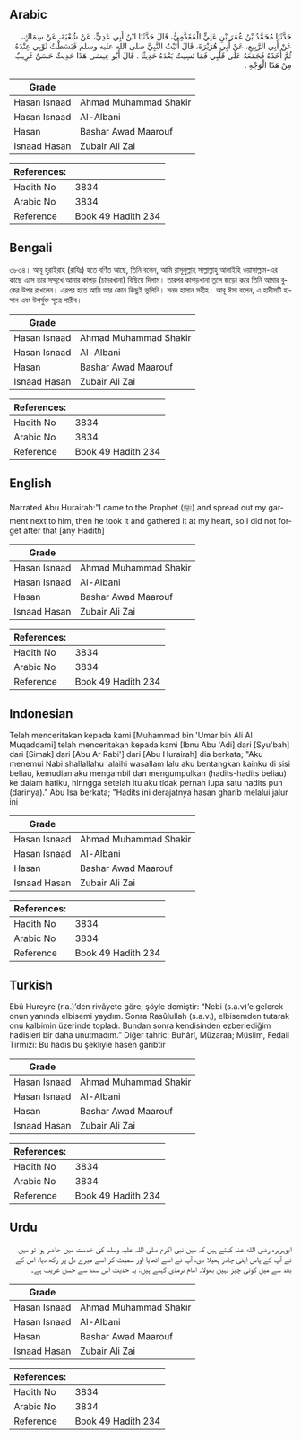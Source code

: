 ## Arabic


<div dir="rtl" lang="ar" style={{fontSize:'larger',backgroundColor:'#f8f9fa',padding:20}}>
حَدَّثَنَا مُحَمَّدُ بْنُ عُمَرَ بْنِ عَلِيٍّ الْمُقَدَّمِيُّ، قَالَ حَدَّثَنَا ابْنُ أَبِي عَدِيٍّ، عَنْ شُعْبَةَ، عَنْ سِمَاكٍ، عَنْ أَبِي الرَّبِيعِ، عَنْ أَبِي هُرَيْرَةَ، قَالَ أَتَيْتُ النَّبِيَّ صلى الله عليه وسلم فَبَسَطْتُ ثَوْبِي عِنْدَهُ ثُمَّ أَخَذَهُ فَجَمَعَهُ عَلَى قَلْبِي فَمَا نَسِيتُ بَعْدَهُ حَدِيثًا ‏.‏ قَالَ أَبُو عِيسَى هَذَا حَدِيثٌ حَسَنٌ غَرِيبٌ مِنْ هَذَا الْوَجْهِ ‏.‏
</div>
<div style={{backgroundColor:'#f8f9fa',padding:20, marginBottom: 10}}><table> <thead> <tr> <th>Grade</th> <th></th> </tr> </thead> <tbody> <tr><td>Hasan Isnaad</td><td>Ahmad Muhammad Shakir</td></tr><tr><td>Hasan Isnaad</td><td>Al-Albani</td></tr><tr><td>Hasan</td><td>Bashar Awad Maarouf</td></tr><tr><td>Isnaad Hasan</td><td>Zubair Ali Zai</td></tr></tbody></table><table> <thead> <tr> <th>References:</th> <th></th> </tr> </thead> <tbody><tr><td>Hadith No</td><td>3834</td></tr><tr><td>Arabic No</td><td>3834</td></tr><tr><td>Reference</td><td>Book 49 Hadith 234</td></tr></tbody></table></div>

## Bengali


<div dir="ltr" lang="bn" style={{fontSize:'larger',backgroundColor:'#f8f9fa',padding:20}}>
৩৮৩৪। আবূ হুরাইরাহ (রাযিঃ) হতে বর্ণিত আছে, তিনি বলেন, আমি রাসূলুল্লাহ সাল্লাল্লাহু আলাইহি ওয়াসাল্লাম-এর কাছে এসে তার সম্মুখে আমার কাপড় (চাদরখানা) বিছিয়ে দিলাম। তারপর কাপড়খানা তুলে জড়ো করে তিনি আমার বুকের উপর রাখলেন। এরপর হতে আমি আর কোন কিছুই ভুলিনি। সনদ হাসান সহীহ। আবূ ঈসা বলেন, এ হাদীসটি হাসান এবং উপর্যুক্ত সূত্রে গারীব।
</div>
<div style={{backgroundColor:'#f8f9fa',padding:20, marginBottom: 10}}><table> <thead> <tr> <th>Grade</th> <th></th> </tr> </thead> <tbody> <tr><td>Hasan Isnaad</td><td>Ahmad Muhammad Shakir</td></tr><tr><td>Hasan Isnaad</td><td>Al-Albani</td></tr><tr><td>Hasan</td><td>Bashar Awad Maarouf</td></tr><tr><td>Isnaad Hasan</td><td>Zubair Ali Zai</td></tr></tbody></table><table> <thead> <tr> <th>References:</th> <th></th> </tr> </thead> <tbody><tr><td>Hadith No</td><td>3834</td></tr><tr><td>Arabic No</td><td>3834</td></tr><tr><td>Reference</td><td>Book 49 Hadith 234</td></tr></tbody></table></div>

## English


<div dir="ltr" lang="en" style={{fontSize:'larger',backgroundColor:'#f8f9fa',padding:20}}>
Narrated Abu Hurairah:"I came to the Prophet (ﷺ) and spread out my garment next to him, then he took it and gathered it at my heart, so I did not forget after that [any Hadith]
</div>
<div style={{backgroundColor:'#f8f9fa',padding:20, marginBottom: 10}}><table> <thead> <tr> <th>Grade</th> <th></th> </tr> </thead> <tbody> <tr><td>Hasan Isnaad</td><td>Ahmad Muhammad Shakir</td></tr><tr><td>Hasan Isnaad</td><td>Al-Albani</td></tr><tr><td>Hasan</td><td>Bashar Awad Maarouf</td></tr><tr><td>Isnaad Hasan</td><td>Zubair Ali Zai</td></tr></tbody></table><table> <thead> <tr> <th>References:</th> <th></th> </tr> </thead> <tbody><tr><td>Hadith No</td><td>3834</td></tr><tr><td>Arabic No</td><td>3834</td></tr><tr><td>Reference</td><td>Book 49 Hadith 234</td></tr></tbody></table></div>

## Indonesian


<div dir="ltr" lang="id" style={{fontSize:'larger',backgroundColor:'#f8f9fa',padding:20}}>
Telah menceritakan kepada kami [Muhammad bin 'Umar bin Ali Al Muqaddami] telah menceritakan kepada kami [Ibnu Abu 'Adi] dari [Syu'bah] dari [Simak] dari [Abu Ar Rabi'] dari [Abu Hurairah] dia berkata; "Aku menemui Nabi shallallahu 'alaihi wasallam lalu aku bentangkan kainku di sisi beliau, kemudian aku mengambil dan mengumpulkan (hadits-hadits beliau) ke dalam hatiku, hinngga setelah itu aku tidak pernah lupa satu hadits pun (darinya)." Abu Isa berkata; "Hadits ini derajatnya hasan gharib melalui jalur ini
</div>
<div style={{backgroundColor:'#f8f9fa',padding:20, marginBottom: 10}}><table> <thead> <tr> <th>Grade</th> <th></th> </tr> </thead> <tbody> <tr><td>Hasan Isnaad</td><td>Ahmad Muhammad Shakir</td></tr><tr><td>Hasan Isnaad</td><td>Al-Albani</td></tr><tr><td>Hasan</td><td>Bashar Awad Maarouf</td></tr><tr><td>Isnaad Hasan</td><td>Zubair Ali Zai</td></tr></tbody></table><table> <thead> <tr> <th>References:</th> <th></th> </tr> </thead> <tbody><tr><td>Hadith No</td><td>3834</td></tr><tr><td>Arabic No</td><td>3834</td></tr><tr><td>Reference</td><td>Book 49 Hadith 234</td></tr></tbody></table></div>

## Turkish


<div dir="ltr" lang="tr" style={{fontSize:'larger',backgroundColor:'#f8f9fa',padding:20}}>
Ebû Hureyre (r.a.)’den rivâyete göre, şöyle demiştir: “Nebi (s.a.v)’e gelerek onun yanında elbisemi yaydım. Sonra Rasûlullah (s.a.v.), elbisemden tutarak onu kalbimin üzerinde topladı. Bundan sonra kendisinden ezberlediğim hadisleri bir daha unutmadım.” Diğer tahric: Buhârî, Müzaraa; Müslim, Fedail Tirmizî: Bu hadis bu şekliyle hasen garibtir
</div>
<div style={{backgroundColor:'#f8f9fa',padding:20, marginBottom: 10}}><table> <thead> <tr> <th>Grade</th> <th></th> </tr> </thead> <tbody> <tr><td>Hasan Isnaad</td><td>Ahmad Muhammad Shakir</td></tr><tr><td>Hasan Isnaad</td><td>Al-Albani</td></tr><tr><td>Hasan</td><td>Bashar Awad Maarouf</td></tr><tr><td>Isnaad Hasan</td><td>Zubair Ali Zai</td></tr></tbody></table><table> <thead> <tr> <th>References:</th> <th></th> </tr> </thead> <tbody><tr><td>Hadith No</td><td>3834</td></tr><tr><td>Arabic No</td><td>3834</td></tr><tr><td>Reference</td><td>Book 49 Hadith 234</td></tr></tbody></table></div>

## Urdu


<div dir="rtl" lang="ur" style={{fontSize:'larger',backgroundColor:'#f8f9fa',padding:20}}>
ابوہریرہ رضی الله عنہ کہتے ہیں کہ میں نبی اکرم صلی اللہ علیہ وسلم کی خدمت میں حاضر ہوا تو میں نے آپ کے پاس اپنی چادر پھیلا دی، آپ نے اسے اٹھایا اور سمیٹ کر اسے میرے دل پر رکھ دیا، اس کے بعد سے میں کوئی چیز نہیں بھولا۔ امام ترمذی کہتے ہیں: یہ حدیث اس سند سے حسن غریب ہے۔
</div>
<div style={{backgroundColor:'#f8f9fa',padding:20, marginBottom: 10}}><table> <thead> <tr> <th>Grade</th> <th></th> </tr> </thead> <tbody> <tr><td>Hasan Isnaad</td><td>Ahmad Muhammad Shakir</td></tr><tr><td>Hasan Isnaad</td><td>Al-Albani</td></tr><tr><td>Hasan</td><td>Bashar Awad Maarouf</td></tr><tr><td>Isnaad Hasan</td><td>Zubair Ali Zai</td></tr></tbody></table><table> <thead> <tr> <th>References:</th> <th></th> </tr> </thead> <tbody><tr><td>Hadith No</td><td>3834</td></tr><tr><td>Arabic No</td><td>3834</td></tr><tr><td>Reference</td><td>Book 49 Hadith 234</td></tr></tbody></table></div>